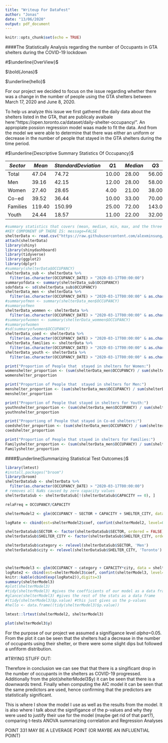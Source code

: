 ```yaml
---
title: "Writeup For DataFest"
author: "Jonas"
date: "13/06/2020"
output: pdf_document
---
```


```r
knitr::opts_chunk$set(echo = TRUE)
```

####The Statistically Analysis regarding the number of Occupants in GTA shelters during the COVID-19 lockdown

#$\underline{OverView}$


$\bold{Jonas}$

$\underline{hello}$

For our project we decided to focus on the issue regarding whether there was a change in the number of people using the GTA shelters between March 17, 2020 and June 8, 2020.

To help us analyze this issue we first gathered the daily data about the shelters listed in the GTA, that are publicaly avaibale here:"https://open.toronto.ca/dataset/daily-shelter-occupancy/". An appropiate possion regression model waas made to fit the data. And from the model we were able to determine that there was either an uniform or decrease in the number of people that stayed in the GTA shelters during the time period.


#$\underline{Descriptive Summary Statistics Of Occupancy}$

$Sector$ | $Mean$ | $Standard Deviation$ | $Q1$  | $Median$ | $Q3$  | $Min$ | $Max$  | $IQR$
-------- | ------ | -------------------- | ----- | -------- | ----- | ----- | ------ | -----
Total    | 47.04  |  74.72               | 10.00 | 28.00    | 56.00 | 0.00  | 700.00 | 5
Men      | 39.16  |  42.15               | 12.00 | 28.00    | 58.00 | 0.00  | 290.00 | 5
Women    | 27.40  |  28.65               | 4.00  | 21.00    | 38.00 | 0.00  | 166.00 | 5
Co-ed    | 39.52  |  36.44               | 10.00 | 33.00    | 70.00 | 0.00  | 178.00 | 5
Families | 119.40 |  150.99              | 25.00 | 72.00    | 143.0 | 0.00  | 700.00 | 5
Youth    | 24.44  |  18.57               | 11.00 | 22.00    | 32.00 | 0.00  | 95.00  | 5

```r
#summary statistics that covers (mean, median, min, max, and the three quantiles)
#KEY COMPONENT UP THERE IS: message=FALSE
shelterData <- read.csv("https://raw.githubusercontent.com/alexminsung/ISSC/master/data/Daily%20shelter%20occpancy%20current.csv?token=APUVSRCQBS7QDHDGTMGCLMS65JGQU")
attach(shelterData)
library(shiny)
library(shinydashboard)
library(tidyverse)
library(ggplot2)
library(dplyr)
#summary(shelterData$OCCUPANCY)
shelterData_sub <- shelterData %>%
  filter(as.character(OCCUPANCY_DATE) > "2020-03-17T00:00:00")
summaryofdata <- summary(shelterData_sub$OCCUPANCY)
sdofdata <- sd(shelterData_sub$OCCUPANCY)
shelterData_men <- shelterData %>%
  filter(as.character(OCCUPANCY_DATE) > "2020-03-17T00:00:00" & as.character(SECTOR) == "Men")
#summaryofmen <- summary(shelterData_men$OCCUPANCY)
#summaryofmen
shelterData_wommen <- shelterData %>%
  filter(as.character(OCCUPANCY_DATE) > "2020-03-17T00:00:00" & as.character(SECTOR) == "Women")
#summaryofwomen <- summary(shelterData_wommen$OCCUPANCY)
#summaryofwomen
#sd(summaryofwomen$OCCUPANCY)
shelterData_coed <- shelterData %>%
  filter(as.character(OCCUPANCY_DATE) > "2020-03-17T00:00:00" & as.character(SECTOR) == "Co-ed")
shelterData_families <- shelterData %>%
  filter(as.character(OCCUPANCY_DATE) > "2020-03-17T00:00:00" & as.character(SECTOR) == "Families")
shelterData_youth <- shelterData %>%
  filter(as.character(OCCUPANCY_DATE) > "2020-03-17T00:00:00" & as.character(SECTOR) == "Youth")

print("Proportion of People that  stayed in shelters for Women:")
womenshelter_proportion <- (sum(shelterData_men$OCCUPANCY) / sum(shelterData$OCCUPANCY))
womenshelter_proportion

print("Proportion of People that  stayed in shelters for Men:")
menshelter_proportion <- (sum(shelterData_men$OCCUPANCY) / sum(shelterData$OCCUPANCY))
menshelter_proportion

print("Proportion of People that stayed in shelters for Youth:")
youthnshelter_proportion <- (sum(shelterData_men$OCCUPANCY) / sum(shelterData$OCCUPANCY))
youthnshelter_proportion

print("Proportiong of People that stayed in Co-ed shelters:")
coedshelter_proportion <- (sum(shelterData_men$OCCUPANCY) / sum(shelterData$OCCUPANCY))
coedshelter_proportion

print("Proportion of People that stayed in shelters for Families:")
Familyshelter_proportion <- (sum(shelterData_men$OCCUPANCY) / sum(shelterData$OCCUPANCY))
Familyshelter_proportion
```



####$\underline{Summarizing Statistical Test Outcomes:}$
```r
library(lmtest)
#install.packages("broom")
library(broom)
shelterDataSub <- shelterData %>%
  filter(as.character(OCCUPANCY_DATE) > "2020-03-17T00:00:00")
# removes all NaNs caused by zero capacity values 
shelterDataSub <- shelterDataSub[!(shelterDataSub$CAPACITY == 0), ] 

relaFreq = OCCUPANCY/CAPACITY

shelterModel2 <- glm(OCCUPANCY ~ SECTOR + CAPACITY + SHELTER_CITY, data = shelterDataSub, family = poisson(link = "log"))

logRate <- cbind(est=shelterModel2$coef, confint(shelterModel2, level=0.99))

shelterDataSub$SECTOR <- factor(shelterDataSub$SECTOR, ordered = FALSE)
shelterDataSub$SHELTER_CITY <- factor(shelterDataSub$SHELTER_CITY, ordered = FALSE)

shelterDataSub$category <- relevel(shelterDataSub$SECTOR, 'Men')
shelterDataSub$city <- relevel(shelterDataSub$SHELTER_CITY, 'Toronto')



shelterModel3 <- glm(OCCUPANCY ~ category + CAPACITY*city, data = shelterDataSub, family = poisson(link = "log"))
logRate2 <- cbind(est=shelterModel3$coef, confint(shelterModel3, level=0.95))
knitr::kable(cbind(exp(logRate2)),digits=3)
summary(shelterModel3)
#plot(shelterModel3)
#tidy(shelterModel3) #gives the coefficients of our model as a data frame
#glance(shelterModel3) #gives the rest of the stats as a data frame
#(tidy(shelterModel3)$p.value) #this just gives us the p-values
#hello <- data.frame((tidy(shelterModel3)$p.value))

lmtest::lrtest(shelterModel2, shelterModel3)
```

```r
plot(shelterModel3$y)
```

For the purpose of our project we assumed a signifigance level $alpha$=0.05. From the plot it can be seen that the shelters had a decrease in the number of occupants using their shelter, or there were some slight dips but followed a unfiform distribution.

#TRYING STUFF OUT:

Therefore in conclusion we can see that that there is a singificant drop in the number of occupants in the shelters as COVID-19 progressed. Additionally from the plot(shelterModel3$y) it can be seen that there is a downwards trend. Finally when computing the AIC model it can be seen that the same predictors are used, hence confirming that the predictors are statistically significant.

This is where I show the model I use as well as the results from the model. It is also where I talk about the signifigance of the p-values and why they were used to justify their use for the model (maybe get rid of that part?), 
comparing t-tests 
ANOVA
summarizing correlation and Regression Analyses

POINT 331 MAY BE A LEVERAGE POINT (OR MAYBE AN INFLUENTIAL POINT)